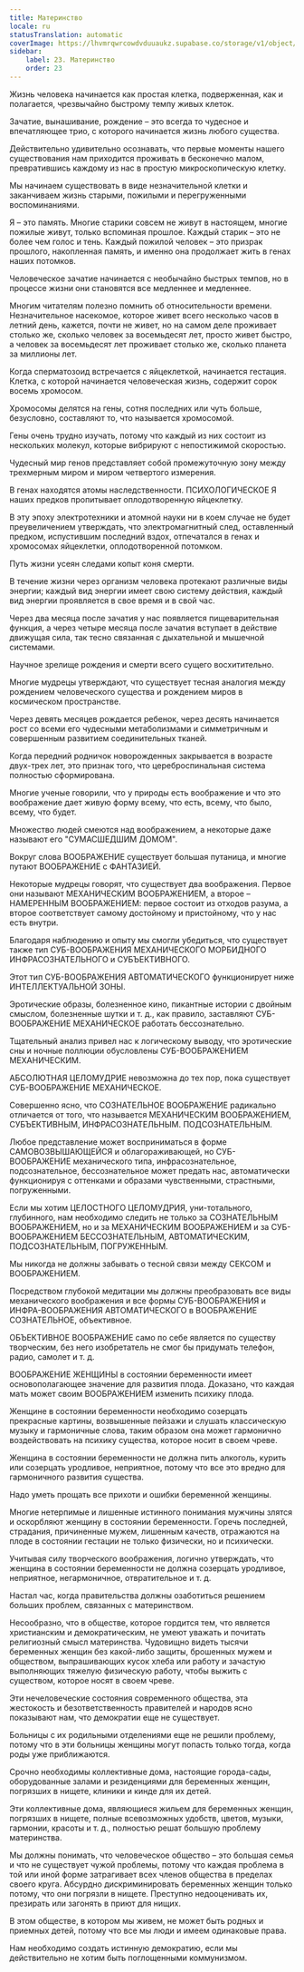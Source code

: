 ```yaml
---
title: Материнство
locale: ru
statusTranslation: automatic
coverImage: https://lhvmrqwrcowdvduuaukz.supabase.co/storage/v1/object/public/strapi-uploads/small_cover-educacion-fundamental.webp-2d51a7828a2b1309555be27f7e2a61a0.webp
sidebar:
    label: 23. Материнство
    order: 23
---
```

Жизнь человека начинается как простая клетка, подверженная, как и полагается, чрезвычайно быстрому темпу живых клеток.

Зачатие, вынашивание, рождение – это всегда то чудесное и впечатляющее трио, с которого начинается жизнь любого существа.

Действительно удивительно осознавать, что первые моменты нашего существования нам приходится проживать в бесконечно малом, превратившись каждому из нас в простую микроскопическую клетку.

Мы начинаем существовать в виде незначительной клетки и заканчиваем жизнь старыми, пожилыми и перегруженными воспоминаниями.

Я – это память. Многие старики совсем не живут в настоящем, многие пожилые живут, только вспоминая прошлое. Каждый старик – это не более чем голос и тень. Каждый пожилой человек – это призрак прошлого, накопленная память, и именно она продолжает жить в генах наших потомков.

Человеческое зачатие начинается с необычайно быстрых темпов, но в процессе жизни они становятся все медленнее и медленнее.

Многим читателям полезно помнить об относительности времени. Незначительное насекомое, которое живет всего несколько часов в летний день, кажется, почти не живет, но на самом деле проживает столько же, сколько человек за восемьдесят лет, просто живет быстро, а человек за восемьдесят лет проживает столько же, сколько планета за миллионы лет.

Когда сперматозоид встречается с яйцеклеткой, начинается гестация. Клетка, с которой начинается человеческая жизнь, содержит сорок восемь хромосом.

Хромосомы делятся на гены, сотня последних или чуть больше, безусловно, составляют то, что называется хромосомой.

Гены очень трудно изучать, потому что каждый из них состоит из нескольких молекул, которые вибрируют с непостижимой скоростью.

Чудесный мир генов представляет собой промежуточную зону между трехмерным миром и миром четвертого измерения.

В генах находятся атомы наследственности. ПСИХОЛОГИЧЕСКОЕ Я наших предков пропитывает оплодотворенную яйцеклетку.

В эту эпоху электротехники и атомной науки ни в коем случае не будет преувеличением утверждать, что электромагнитный след, оставленный предком, испустившим последний вздох, отпечатался в генах и хромосомах яйцеклетки, оплодотворенной потомком.

Путь жизни усеян следами копыт коня смерти.

В течение жизни через организм человека протекают различные виды энергии; каждый вид энергии имеет свою систему действия, каждый вид энергии проявляется в свое время и в свой час.

Через два месяца после зачатия у нас появляется пищеварительная функция, а через четыре месяца после зачатия вступает в действие движущая сила, так тесно связанная с дыхательной и мышечной системами.

Научное зрелище рождения и смерти всего сущего восхитительно.

Многие мудрецы утверждают, что существует тесная аналогия между рождением человеческого существа и рождением миров в космическом пространстве.

Через девять месяцев рождается ребенок, через десять начинается рост со всеми его чудесными метаболизмами и симметричным и совершенным развитием соединительных тканей.

Когда передний родничок новорожденных закрывается в возрасте двух-трех лет, это признак того, что цереброспинальная система полностью сформирована.

Многие ученые говорили, что у природы есть воображение и что это воображение дает живую форму всему, что есть, всему, что было, всему, что будет.

Множество людей смеются над воображением, а некоторые даже называют его "СУМАСШЕДШИМ ДОМОМ".

Вокруг слова ВООБРАЖЕНИЕ существует большая путаница, и многие путают ВООБРАЖЕНИЕ с ФАНТАЗИЕЙ.

Некоторые мудрецы говорят, что существует два воображения. Первое они называют МЕХАНИЧЕСКИМ ВООБРАЖЕНИЕМ, а второе – НАМЕРЕННЫМ ВООБРАЖЕНИЕМ: первое состоит из отходов разума, а второе соответствует самому достойному и пристойному, что у нас есть внутри.

Благодаря наблюдению и опыту мы смогли убедиться, что существует также тип СУБ-ВООБРАЖЕНИЯ МЕХАНИЧЕСКОГО МОРБИДНОГО ИНФРАСОЗНАТЕЛЬНОГО и СУБЪЕКТИВНОГО.

Этот тип СУБ-ВООБРАЖЕНИЯ АВТОМАТИЧЕСКОГО функционирует ниже ИНТЕЛЛЕКТУАЛЬНОЙ ЗОНЫ.

Эротические образы, болезненное кино, пикантные истории с двойным смыслом, болезненные шутки и т. д., как правило, заставляют СУБ-ВООБРАЖЕНИЕ МЕХАНИЧЕСКОЕ работать бессознательно.

Тщательный анализ привел нас к логическому выводу, что эротические сны и ночные поллюции обусловлены СУБ-ВООБРАЖЕНИЕМ МЕХАНИЧЕСКИМ.

АБСОЛЮТНАЯ ЦЕЛОМУДРИЕ невозможна до тех пор, пока существует СУБ-ВООБРАЖЕНИЕ МЕХАНИЧЕСКОЕ.

Совершенно ясно, что СОЗНАТЕЛЬНОЕ ВООБРАЖЕНИЕ радикально отличается от того, что называется МЕХАНИЧЕСКИМ ВООБРАЖЕНИЕМ, СУБЪЕКТИВНЫМ, ИНФРАСОЗНАТЕЛЬНЫМ. ПОДСОЗНАТЕЛЬНЫМ.

Любое представление может восприниматься в форме САМОВОЗВЫШАЮЩЕЙСЯ и облагораживающей, но СУБ-ВООБРАЖЕНИЕ механического типа, инфрасознательное, подсознательное, бессознательное может предать нас, автоматически функционируя с оттенками и образами чувственными, страстными, погруженными.

Если мы хотим ЦЕЛОСТНОГО ЦЕЛОМУДРИЯ, уни-тотального, глубинного, нам необходимо следить не только за СОЗНАТЕЛЬНЫМ ВООБРАЖЕНИЕМ, но и за МЕХАНИЧЕСКИМ ВООБРАЖЕНИЕМ и за СУБ-ВООБРАЖЕНИЕМ БЕССОЗНАТЕЛЬНЫМ, АВТОМАТИЧЕСКИМ, ПОДСОЗНАТЕЛЬНЫМ, ПОГРУЖЕННЫМ.

Мы никогда не должны забывать о тесной связи между СЕКСОМ и ВООБРАЖЕНИЕМ.

Посредством глубокой медитации мы должны преобразовать все виды механического воображения и все формы СУБ-ВООБРАЖЕНИЯ и ИНФРА-ВООБРАЖЕНИЯ АВТОМАТИЧЕСКОГО в ВООБРАЖЕНИЕ СОЗНАТЕЛЬНОЕ, объективное.

ОБЪЕКТИВНОЕ ВООБРАЖЕНИЕ само по себе является по существу творческим, без него изобретатель не смог бы придумать телефон, радио, самолет и т. д.

ВООБРАЖЕНИЕ ЖЕНЩИНЫ в состоянии беременности имеет основополагающее значение для развития плода. Доказано, что каждая мать может своим ВООБРАЖЕНИЕМ изменить психику плода.

Женщине в состоянии беременности необходимо созерцать прекрасные картины, возвышенные пейзажи и слушать классическую музыку и гармоничные слова, таким образом она может гармонично воздействовать на психику существа, которое носит в своем чреве.

Женщина в состоянии беременности не должна пить алкоголь, курить или созерцать уродливое, неприятное, потому что все это вредно для гармоничного развития существа.

Надо уметь прощать все прихоти и ошибки беременной женщины.

Многие нетерпимые и лишенные истинного понимания мужчины злятся и оскорбляют женщину в состоянии беременности. Горечь последней, страдания, причиненные мужем, лишенным качеств, отражаются на плоде в состоянии гестации не только физически, но и психически.

Учитывая силу творческого воображения, логично утверждать, что женщина в состоянии беременности не должна созерцать уродливое, неприятное, негармоничное, отвратительное и т. д.

Настал час, когда правительства должны озаботиться решением больших проблем, связанных с материнством.

Несообразно, что в обществе, которое гордится тем, что является христианским и демократическим, не умеют уважать и почитать религиозный смысл материнства. Чудовищно видеть тысячи беременных женщин без какой-либо защиты, брошенных мужем и обществом, выпрашивающих кусок хлеба или работу и зачастую выполняющих тяжелую физическую работу, чтобы выжить с существом, которое носят в своем чреве.

Эти нечеловеческие состояния современного общества, эта жестокость и безответственность правителей и народов ясно показывают нам, что демократии еще не существует.

Больницы с их родильными отделениями еще не решили проблему, потому что в эти больницы женщины могут попасть только тогда, когда роды уже приближаются.

Срочно необходимы коллективные дома, настоящие города-сады, оборудованные залами и резиденциями для беременных женщин, погрязших в нищете, клиники и кинде для их детей.

Эти коллективные дома, являющиеся жильем для беременных женщин, погрязших в нищете, полные всевозможных удобств, цветов, музыки, гармонии, красоты и т. д., полностью решат большую проблему материнства.

Мы должны понимать, что человеческое общество – это большая семья и что не существует чужой проблемы, потому что каждая проблема в той или иной форме затрагивает всех членов общества в пределах своего круга. Абсурдно дискриминировать беременных женщин только потому, что они погрязли в нищете. Преступно недооценивать их, презирать или загонять в приют для нищих.

В этом обществе, в котором мы живем, не может быть родных и приемных детей, потому что все мы люди и имеем одинаковые права.

Нам необходимо создать истинную демократию, если мы действительно не хотим быть поглощенными коммунизмом.

